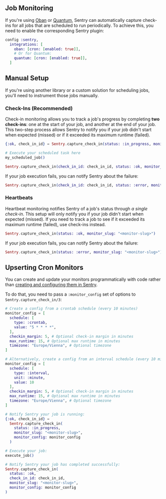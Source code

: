 ## Job Monitoring

If you're using [Oban](https://github.com/sorentwo/oban) or [Quantum](https://github.com/quantum-elixir/quantum-core), Sentry can automatically capture check-ins for all jobs that are scheduled to run periodically. To achieve this, you need to enable the corresponding Sentry plugin:

```elixir
config :sentry,
  integrations: [
    oban: [cron: [enabled: true]],
    # Or for Quantum:
    quantum: [cron: [enabled: true]],
  ]
```

## Manual Setup

If you're using another library or a custom solution for scheduling jobs, you'll need to instrument those jobs manually.

### Check-Ins (Recommended)

Check-in monitoring allows you to track a job's progress by completing **two check-ins**: one at the start of your job, and another at the end of your job. This two-step process allows Sentry to notify you if your job didn't start when expected (missed) or if it exceeded its maximum runtime (failed).

```elixir
{:ok, check_in_id} = Sentry.capture_check_in(status: :in_progress, monitor_slug: "<monitor-slug>")

# Execute your scheduled task here
my_scheduled_job()

Sentry.capture_check_in(check_in_id: check_in_id, status: :ok, monitor_slug: "<monitor-slug>")
```

If your job execution fails, you can notify Sentry about the failure:

```elixir
Sentry.capture_check_in(check_in_id: check_in_id, status: :error, monitor_slug: "<monitor-slug>")
```

### Heartbeats

Heartbeat monitoring notifies Sentry of a job's status through _a single check-in_. This setup will only notify you if your job didn't start when expected (missed). If you need to track a job to see if it exceeded its maximum runtime (failed), use check-ins instead.

```elixir
Sentry.capture_check_in(status: :ok, monitor_slug: "<monitor-slug>")
```

If your job execution fails, you can notify Sentry about the failure:

```elixir
Sentry.capture_check_in(status: :error, monitor_slug: "<monitor-slug>")
```

## Upserting Cron Monitors

You can create and update your monitors programmatically with code rather than [creating and configuring them in Sentry](https://sentry.io/crons/create/).

To do that, you need to pass a `:monitor_config` set of options to `Sentry.capture_check_in/3`:

```elixir
# Create a config from a crontab schedule (every 10 minutes)
monitor_config = [
  schedule: [
    type: :crontab,
    value: "5 * * * *",
  ],
  checkin_margin: 5, # Optional check-in margin in minutes
  max_runtime: 15, # Optional max runtime in minutes
  timezone: "Europe/Vienna", # Optional timezone
]

# Alternatively, create a config from an interval schedule (every 10 minutes in this case):
monitor_config = [
  schedule: [
    type: :interval,
    unit: :minute,
    value: 10
  ],
  checkin_margin: 5, # Optional check-in margin in minutes
  max_runtime: 15, # Optional max runtime in minutes
  timezone: "Europe/Vienna", # Optional timezone
]

# Notify Sentry your job is running:
{:ok, check_in_id} =
  Sentry.capture_check_in(
    status: :in_progress,
    monitor_slug: "<monitor-slug>",
    monitor_config: monitor_config
  )

# Execute your job:
execute_job()

# Notify Sentry your job has completed successfully:
Sentry.capture_check_in(
  status: :ok,
  check_in_id: check_in_id,
  monitor_slug: "<monitor-slug>",
  monitor_config: monitor_config
)
```

